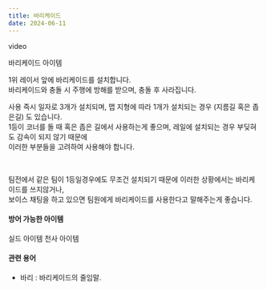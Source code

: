 ```yaml
---
title: 바리케이드
date: 2024-06-11
---
```


<Division className="mdRatio">video</Division>

<Sprite className="item" backgroundPosition="-13px -91px">바리케이드 아이템</Sprite>

<Bq>1위 레이서 앞에 바리케이드를 설치합니다. <br/>
바리케이드와 충돌 시 주행에 방해를 받으며, 충돌 후 사라집니다.</Bq>

사용 즉시 일자로 3개가 설치되며, 맵 지형에 따라 1개가 설치되는 경우 (지름길 혹은 좁은길) 도 있습니다.<br/>
1등이 코너를 돌 때 혹은 좁은 길에서 사용하는게 좋으며, 레일에 설치되는 경우 부딪혀도 감속이 되지 않기 때문에 <br/>
이러한 부분들을 고려하여 사용해야 합니다.

<br/>

팀전에서 같은 팀이 1등일경우에도 무조건 설치되기 때문에 이러한 상황에서는 바리케이드를 쓰지않거나, <br/>
보이스 채팅을 하고 있으면 팀원에게 바리케이드를 사용한다고 말해주는게 좋습니다.

#### 방어 가능한 아이템

<Division className="mdFlex mdCg">
    <Sprite className="item" backgroundPosition="-244px -165px">실드 아이템</Sprite>
    <Sprite className="item" backgroundPosition="-87px -13px">천사 아이템</Sprite>
</Division>

#### 관련 용어

- 바리 : 바리케이드의 줄임말.